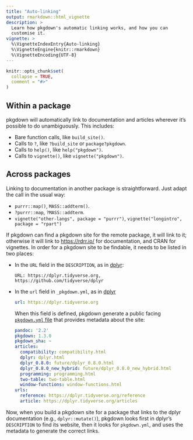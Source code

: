 ```yaml
---
title: "Auto-linking"
output: rmarkdown::html_vignette
description: >
  Learn how pkgdown's automatic linking works, and how you can 
  customise it.
vignette: >
  %\VignetteIndexEntry{Auto-linking}
  %\VignetteEngine{knitr::rmarkdown}
  %\VignetteEncoding{UTF-8}
---
```


```r
knitr::opts_chunk$set(
  collapse = TRUE,
  comment = "#>"
)
```

## Within a package

pkgdown will automatically link to documentation and articles wherever it's possible to do unambiguously. This includes:

* Bare function calls, like `build_site()`.
* Calls to `?`, like `?build_site` or `package?pkgdown`.
* Calls to `help()`, like `help("pkgdown")`.
* Calls to `vignette()`, like `vignette("pkgdown")`.

## Across packages

Linking to documentation in another package is straightforward. Just adapt the call in the usual way:

* `purrr::map()`, `MASS::addterm()`.
* `?purrr::map`, `?MASS::addterm`.
* `vignette("other-langs", package = "purrr")`, `vignette("longintro", package = "rpart")`

If pkgdown can find a pkgdown site for the remote package, it will link to it; otherwise it will link to <https://rdrr.io/> for documentation, and CRAN for vignettes. In order for a pkgdown site to be findable, it needs to be listed in two places:

*   In the `URL` field in the `DESCRIPTION`, as in
    [dplyr](https://github.com/tidyverse/dplyr/blob/85faf79c1fd74f4b4f95319e5be6a124a8075502/DESCRIPTION#L15):
  
    ```
    URL: https://dplyr.tidyverse.org, https://github.com/tidyverse/dplyr
    ```

*   In the `url` field in `_pkgdown.yml`, as in 
    [dplyr](https://github.com/tidyverse/dplyr/blob/master/_pkgdown.yml#L1)
    
    ```yaml
    url: https://dplyr.tidyverse.org
    ```
    
    When this field is defined, pkgdown generate a public facing
    [`pkgdown.yml` file](https://dplyr.tidyverse.org/pkgdown.yml) that provides
    metadata about the site:
    
    ```yaml
    pandoc: '2.2'
    pkgdown: 1.3.0
    pkgdown_sha: ~
    articles:
      compatibility: compatibility.html
      dplyr: dplyr.html
      dplyr_0.8.0: future/dplyr_0.8.0.html
      dplyr_0.8.0_new_hybrid: future/dplyr_0.8.0_new_hybrid.html
      programming: programming.html
      two-table: two-table.html
      window-functions: window-functions.html
    urls:
      reference: https://dplyr.tidyverse.org/reference
      article: https://dplyr.tidyverse.org/articles
    ```

Now, when you build a pkgdown site for a package that links to the dplyr documentation (e.g., `dplyr::mutate()`), pkgdown looks first in dplyr's `DESCRIPTION` to find its website, then it looks for `pkgdown.yml`, and uses the metadata to generate the correct links.
